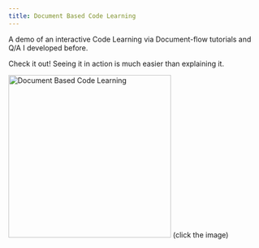 ```yaml
---
title: Document Based Code Learning
---
```


A demo of an interactive Code Learning via Document-flow tutorials and Q/A
I developed before. 

Check it out! Seeing it in action is much easier than explaining it.

<a target='_blank' className='fit'
  href='/demo/document-based-code-learning/index.html'><img
  src='/imgs/thumb/doc-based-coding.png'
  alt='Document Based Code Learning'
  width='320' heigh='200'
/></a>
(click the image)